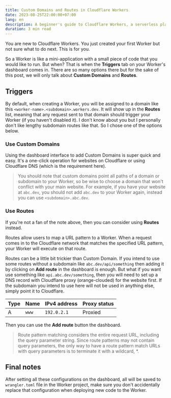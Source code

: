 ```yaml
---
title: Custom Domains and Routes in Cloudflare Workers
date: 2023-08-25T22:00:00+07:00
lang: en
description: A beginner's guide to Cloudflare Workers, a serverless platform that runs your code on the edge. Learn how to use custom domains and routes to trigger your Workers.
duration: 3 min read
---
```


You are new to Cloudflare Workers. You just created your first Worker but not sure what to do next. This is for you.

So a Worker is like a mini-application with a small piece of code that you would like to run. But when? That is when the **Triggers** tab on your Worker's dashboard comes in. There are so many options there but for the sake of this post, we will only talk about **Custom Domains** and **Routes**.

## Triggers

By default, when creating a Worker, you will be assigned to a domain like this `<worker-name>.<subdomain>.workers.dev`. It will show up in the **Routes** list, meaning that any request sent to that domain should trigger your Worker (if you haven't disabled it). I don't know about you but I personally don't like lengthy subdomain routes like that. So I chose one of the options below.

### Use Custom Domains

Using the dashboard interface to add Custom Domains is super quick and easy. It's a one-click operation for websites on Cloudflare or using Cloudflare DNS (which is the requirement here).

> You should note that custom domains point all paths of a domain or subdomain to your Worker, so be wise to choose a domain that won't conflict with your main website. For example, if you have your website at `abc.dev`, you should not add `abc.dev` to your Worker again, instead you can use `<subdomain>.abc.dev`.

### Use Routes

If you're not a fan of the note above, then you can consider using **Routes** instead.

Routes allow users to map a URL pattern to a Worker. When a request comes in to the Cloudflare network that matches the specified URL pattern, your Worker will execute on that route.

Routes can be a little bit trickier than Custom Domain. If you intend to use some routes without a subdomain like `abc.dev/api/something` then adding it by clicking on **Add route** in the dashboard is enough. But what if you want use something like `api.abc.dev/something`, then you will need to set up a DNS record with Cloudflare proxy (orange-clouded) for the website first. If the subdomain you intend to use here will not be used in anything else, simply point it to Cloudflare.

| Type | Name  | IPv4 address | Proxy status |
| ---- | ----- | ------------ | ------------ |
| A    | `www` | `192.0.2.1`  | Proxied      |

Then you can use the **Add route** button the dashboard.

> Route pattern matching considers the entire request URL, including the query parameter string. Since route patterns may not contain query parameters, the only way to have a route pattern match URLs with query parameters is to terminate it with a wildcard, \*.

## Final notes

After setting all these configurations on the dashboard, all will be saved to `wrangler.toml` file in the Worker project, make sure you don't accidentally replace that configuration when deploying new code to the Worker.
